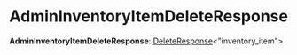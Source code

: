 
# AdminInventoryItemDeleteResponse

 **AdminInventoryItemDeleteResponse**: [DeleteResponse](../types.HttpTypes.DeleteResponse/page.mdx)&#60;"inventory_item"&#62;
